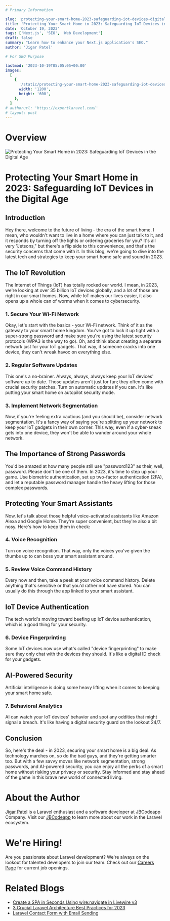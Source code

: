 ```yaml
---
# Primary Information

slug: 'protecting-your-smart-home-2023-safeguarding-iot-devices-digital-age'
title: 'Protecting Your Smart Home in 2023: Safeguarding IoT Devices in the Digital Age'
date: 'October 19, 2023'
tags: ['Next.js', 'SEO', 'Web Development']
draft: false
summary: "Learn how to enhance your Next.js application's SEO."
author: 'Jigar Patel'

# For SEO Purpose

lastmod: '2023-10-19T05:05:05+00:00'
images:
  [
    {
      '/static/protecting-your-smart-home-2023-safeguarding-iot-devices-digital-age.webp',
      width: '1200',
      height: '600',
    },
  ]
# authorurl: 'https://expertlaravel.com/'
# layout: post
---
```


# Overview

![Protecting Your Smart Home in 2023: Safeguarding IoT Devices in the Digital Age](/static/blog/protecting-your-smart-home-2023-safeguarding-iot-devices-digital-age.webp)

<TOCInline toc={props.toc} exclude="Overview" toHeading={2} />

# Protecting Your Smart Home in 2023: Safeguarding IoT Devices in the Digital Age

## Introduction

Hey there, welcome to the future of living - the era of the smart home. I mean, who wouldn't want to live in a home where you can just talk to it, and it responds by turning off the lights or ordering groceries for you? It's all very "Jetsons," but there's a flip side to this convenience, and that's the security concerns that come with it. In this blog, we're going to dive into the latest tech and strategies to keep your smart home safe and sound in 2023.

## The IoT Revolution

The Internet of Things (IoT) has totally rocked our world. I mean, in 2023, we're looking at over 35 billion IoT devices globally, and a lot of those are right in our smart homes. Now, while IoT makes our lives easier, it also opens up a whole can of worms when it comes to cybersecurity.

### 1. Secure Your Wi-Fi Network

Okay, let's start with the basics - your Wi-Fi network. Think of it as the gateway to your smart home kingdom. You've got to lock it up tight with a super-strong password and make sure you're using the latest security protocols (WPA3 is the way to go). Oh, and think about creating a separate network just for your IoT gadgets. That way, if someone cracks into one device, they can't wreak havoc on everything else.

### 2. Regular Software Updates

This one's a no-brainer. Always, always, always keep your IoT devices' software up to date. Those updates aren't just for fun; they often come with crucial security patches. Turn on automatic updates if you can. It's like putting your smart home on autopilot security mode.

### 3. Implement Network Segmentation

Now, if you're feeling extra cautious (and you should be), consider network segmentation. It's a fancy way of saying you're splitting up your network to keep your IoT gadgets in their own corner. This way, even if a cyber-sneak gets into one device, they won't be able to wander around your whole network.

## The Importance of Strong Passwords

You'd be amazed at how many people still use "password123" as their, well, password. Please don't be one of them. In 2023, it's time to step up your game. Use biometric authentication, set up two-factor authentication (2FA), and let a reputable password manager handle the heavy lifting for those complex passwords.

## Protecting Your Smart Assistants

Now, let's talk about those helpful voice-activated assistants like Amazon Alexa and Google Home. They're super convenient, but they're also a bit nosy. Here's how to keep them in check:

### 4. Voice Recognition

Turn on voice recognition. That way, only the voices you've given the thumbs up to can boss your smart assistant around.

### 5. Review Voice Command History

Every now and then, take a peek at your voice command history. Delete anything that's sensitive or that you'd rather not have stored. You can usually do this through the app linked to your smart assistant.

## IoT Device Authentication

The tech world's moving toward beefing up IoT device authentication, which is a good thing for your security.

### 6. Device Fingerprinting

Some IoT devices now use what's called "device fingerprinting" to make sure they only chat with the devices they should. It's like a digital ID check for your gadgets.

## AI-Powered Security

Artificial intelligence is doing some heavy lifting when it comes to keeping your smart home safe.

### 7. Behavioral Analytics

AI can watch your IoT devices' behavior and spot any oddities that might signal a breach. It's like having a digital security guard on the lookout 24/7.

## Conclusion

So, here's the deal - in 2023, securing your smart home is a big deal. As technology marches on, so do the bad guys, and they're getting smarter too. But with a few savvy moves like network segmentation, strong passwords, and AI-powered security, you can enjoy all the perks of a smart home without risking your privacy or security. Stay informed and stay ahead of the game in this brave new world of connected living.

# About the Author

[Jigar Patel](laraveldeveloper.com) is a Laravel enthusiast and a software developer at JBCodeapp Company. Visit our [JBCodeapp](https://jbcodeapp.com) to learn more about our work in the Laravel ecosystem.

# We're Hiring!

Are you passionate about Laravel development? We're always on the lookout for talented developers to join our team. Check out our [Careers Page](https://jbcodeapp.com/career) for current job openings.

# Related Blogs

- [Create a SPA in Seconds Using wire:navigate in Livewire v3](livewire3-create-SPA.mdx)
- [3 Crucial Laravel Architecture Best Practices for 2023](Laravel-Architecture-2023.mdx)
- [Laravel Contact Form with Email Sending](Laravel-Contact-Form-with-Email-Sending.mdx)

